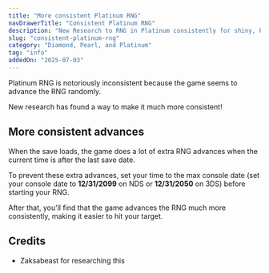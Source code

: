```yaml
---
title: "More consistent Platinum RNG"
navDrawerTitle: "Consistent Platinum RNG"
description: "New Research to RNG in Platinum consistently for shiny, high-IV Pokémon."
slug: "consistent-platinum-rng"
category: "Diamond, Pearl, and Platinum"
tag: "info"
addedOn: "2025-07-03"
---
```


Platinum RNG is notoriously inconsistent because the game seems to advance the RNG randomly.

New research has found a way to make it much more consistent!

## More consistent advances

When the save loads, the game does a lot of extra RNG advances when the current time is after the last save date.

To prevent these extra advances, set your time to the max console date (set your console date to **12/31/2099** on NDS or **12/31/2050** on 3DS) before starting your RNG.

After that, you'll find that the game advances the RNG much more consistently, making it easier to hit your target.

## Credits

- Zaksabeast for researching this
